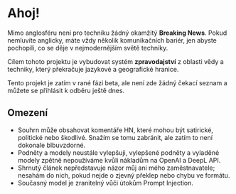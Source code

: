 
<CallToAction />

# Ahoj!

Mimo anglosféru není pro techniku žádný okamžitý **Breaking News**.
Pokud nemluvíte anglicky, máte vždy několik komunikačních bariér, jen abyste pochopili, co se děje v nejmodernějším světě techniky.


<Callout type="info" emoji="🗞">

Cílem tohoto projektu je vybudovat systém **zpravodajství** z oblasti vědy a techniky, který překračuje jazykové a geografické hranice.

</Callout>

Tento projekt je zatím v rané fázi beta, ale není zde žádný čekací seznam a můžete se přihlásit k odběru ještě dnes.

## Omezení

- Souhrn může obsahovat komentáře HN, které mohou být satirické, politické nebo škodlivé. Snažím se tomu zabránit, ale zatím to není dokonale blbuvzdorné.
- Podněty a modely neustále vylepšuji, vylepšené podněty a vyladěné modely zpětně nepoužíváme kvůli nákladům na OpenAI a DeepL API.
- Shrnutý článek nepředstavuje názor můj ani mého zaměstnavatele; nesahám do nich, pokud nejde o zjevný překlep nebo chybu ve formátu.
- Současný model je zranitelný vůči útokům Prompt Injection.
